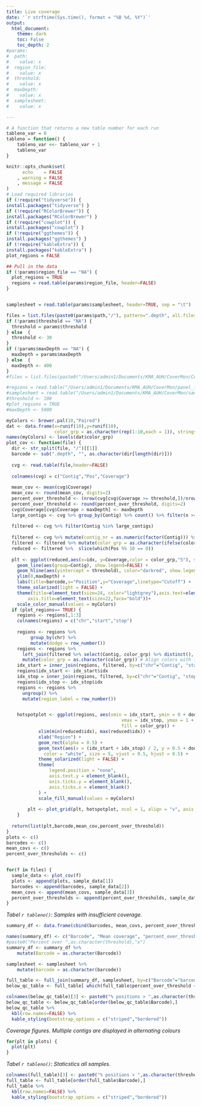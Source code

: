 ```yaml
---
title: Live coverage
date: '`r strftime(Sys.time(), format = "%B %d, %Y")`'
output:
  html_document:
    theme: dark
    toc: False
    toc_depth: 2
#params:
#  path:
#    value: x
#  region_file:
#    value: x
#  threshold:
#    value: x
#  maxDepth:
#    value: x
#  samplesheet:
#    value: x

---
```


<style type="text/css">
.main-container {
  max-width: 100% !important;
  margin: auto;
}
</style>

```r
# A function that returns a new table number for each run
tableno_var = 0
tableno = function() {
    tableno_var <<- tableno_var + 1
    tableno_var
}
```
```r
knitr::opts_chunk$set(
      echo    = FALSE
    , warning = FALSE
    , message = FALSE
)
# Load required libraries
if (!require("tidyverse")) {
install.packages("tidyverse") }
if (!require("RColorBrewer")) {
install.packages("RColorBrewer") }
if (!require("cowplot")) {
install.packages("cowplot") }
if (!require("ggthemes")) {
install.packages("ggthemes") }
if (!require("kableExtra")) {
install.packages("kableExtra") }
plot_regions = FALSE

## Pull in the data
if (!params$region_file == "NA") {
  plot_regions = TRUE
  regions = read.table(params$region_file, header=FALSE)
}


samplesheet = read.table(params$samplesheet, header=TRUE, sep = "\t")

files = list.files(paste0(params$path,"/"), pattern=".depth", all.files=FALSE, full.names=TRUE)
if (!params$threshold == "NA") {
  threshold = params$threshold
} else  {
  threshold <- 30
}
if (!params$maxDepth == "NA") {
  maxDepth = params$maxDepth
} else  {
  maxDepth <- 400
}
#files = list.files(paste0("/Users/admin1/Documents/KMA_AUH/CoverMon/CoverMon_CMV_CoverMon_reference/"), pattern=".depth", all.files=FALSE, full.names=TRUE)

#regions = read.table("/Users/admin1/Documents/KMA_AUH/CoverMon/panel_files/CMV_CoverMon_reference_amplicons.bed", header=FALSE)
#samplesheet = read.table("/Users/admin1/Documents/KMA_AUH/CoverMon/sample_sheet_given.tsv", header=TRUE, sep = "\t")
#threshold <- 100
#plot_regions = TRUE
#maxDepth <- 5000

```


```r
myColors <- brewer.pal(10,"Paired")
dat <- data.frame(x=runif(10),y=runif(10),
                  color_grp = as.character(rep(1:10,each = 1)), stringsAsFactors=T)
names(myColors) <- levels(dat$color_grp)
plot_cov <- function(file) { 
  dir <- str_split(file, "/")[[1]]
  barcode <- sub(".depth", "", as.character(dir[length(dir)]))
  
  cvg <- read.table(file,header=FALSE)
  
  colnames(cvg) = c("Contig","Pos","Coverage")
  
  mean_cov <- mean(cvg$Coverage)
  mean_cov <- round(mean_cov, digits=2)
  percent_over_threshold <- (nrow(cvg[cvg$Coverage >= threshold,])/nrow(cvg))*100
  percent_over_threshold <- round(percent_over_threshold, digits=2)
  cvg$Coverage[cvg$Coverage > maxDepth] <- maxDepth 
  large_contigs <- cvg %>% group_by(Contig) %>% count() %>% filter(n >= 1000) %>%   pull(Contig)
  
  filtered <- cvg %>% filter(Contig %in% large_contigs)
  
  filtered <- cvg %>% mutate(contig_nr = as.numeric(factor(Contig))) %>% mutate(idx = row_number(), color_grp = contig_nr %% 9)
  filtered <- filtered %>% mutate(color_grp = as.character(ifelse(color_grp==5,10, color_grp)))
  reduced <- filtered %>%  slice(which(Pos %% 10 == 0))
 
  plt <- ggplot(reduced,aes(x=idx, y=Coverage,color = color_grp,"5"), show.legend=FALSE)+
    geom_line(aes(group=Contig), show.legend=FALSE) + 
    geom_hline(aes(yintercept = threshold), color="darkred", show.legend=FALSE) +
    ylim(0,maxDepth) + 
    labs(title=barcode,x="Position",y="Coverage",linetype="Cutoff") +
    theme_solarized(light = FALSE) + 
    theme(title=element_text(size=24, color="lightgrey"),axis.text=element_text(size=20, color="lightgrey"),
        axis.title=element_text(size=22,face="bold"))+
    scale_color_manual(values = myColors)
  if (plot_regions== TRUE) { 
    regions <- regions[,1:3]
    colnames(regions) = c("chr","start","stop")
    
    regions <- regions %>%
         group_by(chr) %>%
         mutate(dodge = row_number()) 
    regions <- regions %>%
      left_join(filtered %>% select(Contig, color_grp) %>% distinct(), by = c("chr" = "Contig")) %>%
      mutate(color_grp = as.character(color_grp)) # Align colors with filtered
    idx_start = inner_join(regions, filtered, by=c("chr"="Contig", "start"="Pos"))
    regions$idx_start <- idx_start$idx
    idx_stop = inner_join(regions, filtered, by=c("chr"="Contig", "stop"="Pos"))
    regions$idx_stop <- idx_stop$idx
    regions <- regions %>% 
      ungroup() %>% 
      mutate(region_label = row_number())


    hotspotplot <- ggplot(regions, aes(xmin = idx_start, ymin = 0 + dodge %% 2, 
                                           xmax = idx_stop, ymax = 1 + dodge %% 2, 
                                           fill = color_grp)) +
            xlim(min(reduced$idx), max(reduced$idx)) +
            xlab("Region") +
            geom_rect(alpha = 0.5) +
            geom_text(aes(x = (idx_start + idx_stop) / 2, y = 0.5 + dodge %% 2, label = region_label), 
              color = "white", size = 5, vjust = 0.5, hjust = 0.5) +
            theme_solarized(light = FALSE) +
            theme(
                legend.position = "none",
                axis.text.y = element_blank(),
                axis.ticks.y = element_blank(),
                axis.ticks.x = element_blank()
            ) +
            scale_fill_manual(values = myColors)
        
        plt <- plot_grid(plt, hotspotplot, ncol = 1, align = "v", axis = "lr", rel_heights = c(4, 1))
    }
  
  return(list(plt,barcode,mean_cov,percent_over_threshold))
}
plots <- c()
barcodes <- c()
mean_covs <- c()
percent_over_thresholds <- c()


for(f in files) {
  sample_data <- plot_cov(f)
  plots <- append(plots, sample_data[1])
  barcodes <- append(barcodes, sample_data[2])
  mean_covs <- append(mean_covs, sample_data[3])
  percent_over_thresholds <- append(percent_over_thresholds, sample_data[4])
}
```
*Tabel `r tableno()`: Samples with insufficient coverage.*

```r
summary_df <- data.frame(cbind(barcodes, mean_covs, percent_over_thresholds))

names(summary_df) <- c("Barcode", "Mean coverage", "percent_over_threshold")
#paste0("Percent over ",as.character(threshold),"x")
summary_df <- summary_df %>%  
    mutate(Barcode = as.character(Barcode))

samplesheet <- samplesheet %>%  
    mutate(barcode = as.character(barcode))

full_table <- full_join(summary_df, samplesheet, by=c("Barcode"="barcode")) %>% replace(.=="NULL", 0)
below_qc_table <- full_table[ which(full_table$percent_over_threshold < 90), ]

colnames(below_qc_table)[3] <- paste0("% positions > ",as.character(threshold),"x")
below_qc_table <- below_qc_table[order(below_qc_table$Barcode),]
below_qc_table %>%
  kbl(row.names=FALSE) %>%
  kable_styling(bootstrap_options = c("striped","bordered"))

```

*Coverage figures. Multiple contigs are displayed in alternating colours*
```r
for(plt in plots) {
  plot(plt)
}
```
*Tabel `r tableno()`: Staticstics all samples.*
```r
colnames(full_table)[3] <- paste0("% positions > ",as.character(threshold),"x")
full_table <- full_table[order(full_table$Barcode),]
full_table %>%
  kbl(row.names=FALSE) %>%
  kable_styling(bootstrap_options = c("striped","bordered"))
```
